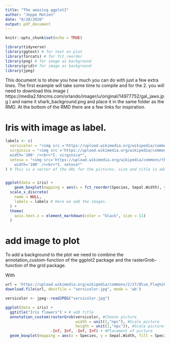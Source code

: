 ```yaml
---
title: "The amazing ggplot2"
author: "Jeppe Matzen"
date: "8/28/2020"
output: pdf_document
---
```


```r
knitr::opts_chunk$set(echo = TRUE)
```

```r
library(tidyverse)
library(ggtext) # for text on plot
library(forcats) # for fct_reorder
library(png) # for image as background
library(grid)# for image as background
library(jpeg)
```

This document is to show you how much you can do with just a few extra lines.
The first example will take some time to compile and for the 2. you will need to download this image ( https://media2.fdncms.com/orlando/imager/u/original/14977752/gal_jaws.jpg ) and name it shark_background.png and place it in the same folder as the RMD.
At the bottom of the RMD  there are a few links for inspiration. 

# Iris with image as label. 


```r
labels <- c(
  versicolor = "<img src ='https://upload.wikimedia.org/wikipedia/commons/2/27/Blue_Flag%2C_Ottawa.jpg' width='100' /><br>*I. versicolor*", 
  virginica = "<img src ='https://upload.wikimedia.org/wikipedia/commons/f/f8/Iris_virginica_2.jpg' 
  width='100' /><br>*I. virginica*",
  setosa = "<img src='https://upload.wikimedia.org/wikipedia/commons/thumb/5/56/Kosaciec_szczecinkowaty_Iris_setosa.jpg/800px-Kosaciec_szczecinkowaty_Iris_setosa.jpg'
    width='100' /><br>*I. setosa*"
) # This is a vector of the URL for the pictures. size and title is added by the end. 


ggplot(data = iris) +
    geom_boxplot(mapping = aes(x = fct_reorder(Species, Sepal.Width), y = Sepal.Width, fill = Species)) +
  scale_x_discrete(
    name = NULL,
    labels = labels # Here we add the images. 
  ) +
  theme(
    axis.text.x = element_markdown(color = "black", size = 11)
  )
```

# add image to plot

To add a background to the plot we need to  combine the annotation_custom-function of the ggplot2 package and the rasterGrob-function of the grid package.

With 
```r
url = 'https://upload.wikimedia.org/wikipedia/commons/2/27/Blue_Flag%2C_Ottawa.jpg'
download.file(url, destfile = "versicolor.jpg", mode = 'wb')

versicolor <- jpeg::readJPEG("versicolor.jpg")

ggplot(data = iris) +
  ggtitle("Iris flowers") + # add title
  annotation_custom(rasterGrob(versicolor, #Choose picture
                               width = unit(1,"npc"), #Scale picture
                               height = unit(1,"npc")), #Scale picture
                    -Inf, Inf, -Inf, Inf) + #Placement of picture
  geom_boxplot(mapping = aes(x = Species, y = Sepal.Width, fill = Species))
```






